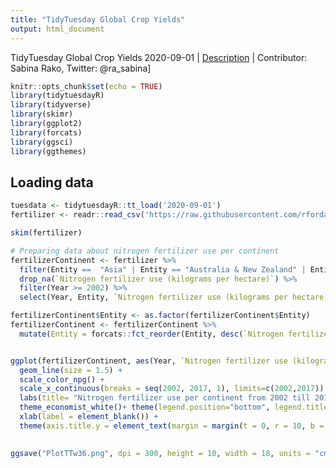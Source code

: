 ```yaml
---
title: "TidyTuesday Global Crop Yields"
output: html_document
---
```

TidyTuesday Global Crop Yields 2020-09-01 |
[Description](https://github.com/rfordatascience/tidytuesday/blob/master/data/2020/2020-09-01/readme.md) |
Contributor: Sabina Rako, Twitter: @ra_sabina]

```r
knitr::opts_chunk$set(echo = TRUE)
library(tidytuesdayR)
library(tidyverse)
library(skimr)
library(ggplot2)
library(forcats)
library(ggsci)
library(ggthemes)
```

## Loading data

```r
tuesdata <- tidytuesdayR::tt_load('2020-09-01')
fertilizer <- readr::read_csv('https://raw.githubusercontent.com/rfordatascience/tidytuesday/master/data/2020/2020-09-01/cereal_crop_yield_vs_fertilizer_application.csv')

skim(fertilizer)
```

```r
# Preparing data about nitrogen fertilizer use per continent
fertilizerContinent <- fertilizer %>% 
  filter(Entity ==  "Asia" | Entity == "Australia & New Zealand" | Entity == "Americas" | Entity == "Europe" | Entity == "Africa") %>% 
  drop_na(`Nitrogen fertilizer use (kilograms per hectare)`) %>% 
  filter(Year >= 2002) %>% 
  select(Year, Entity, `Nitrogen fertilizer use (kilograms per hectare)`) 

fertilizerContinent$Entity <- as.factor(fertilizerContinent$Entity)
fertilizerContinent <- fertilizerContinent %>% 
  mutate(Entity = forcats::fct_reorder(Entity, desc(`Nitrogen fertilizer use (kilograms per hectare)`)))


ggplot(fertilizerContinent, aes(Year, `Nitrogen fertilizer use (kilograms per hectare)`, color = Entity)) +
  geom_line(size = 1.5) + 
  scale_color_npg() +  
  scale_x_continuous(breaks = seq(2002, 2017, 1), limits=c(2002,2017)) + 
  labs(title= "Nitrogen fertilizer use per continent from 2002 till 2017", caption = "Data source: Our World in Data") + 
  theme_economist_white()+ theme(legend.position="bottom", legend.title = element_blank()) + 
  xlab(label = element_blank()) + 
  theme(axis.title.y = element_text(margin = margin(t = 0, r = 10, b = 0, l = 0)), plot.title = element_text( margin=margin(0,0,20,0)))
    

ggsave("PlotTTw36.png", dpi = 300, height = 10, width = 18, units = "cm")

```


